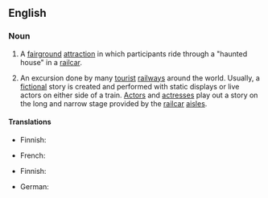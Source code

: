 ==English==

===Noun===
{{en-noun|sg=[[ghost]] [[train]]}}

# A [[fairground]] [[attraction]] in which participants ride through a "haunted house" in a [[railcar]].
# {{theater}} An excursion done by many [[tourist]] [[railway]]s around the world.  Usually, a [[fiction]]al story is created and performed with static displays or live actors on either side of a train.  [[actor|Actor]]s and [[actresses]] play out a story on the long and narrow stage provided by the [[railcar]] [[aisles]].

====Translations====
{{trans-top|fairground attraction}}
* Finnish: {{t|fi|kummitusjuna}}
{{trans-mid}}
* French: {{t+|fr|train fantôme|m}}
{{trans-bottom}}
{{trans-top|theatrical performance beside a train}}
* Finnish: {{t-|fi|kummitusjuna}}
{{trans-mid}}
* German: {{t-|de|Geisterzug}}
{{trans-bottom}}